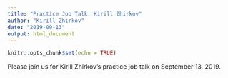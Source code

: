 ```yaml
---
title: "Practice Job Talk: Kirill Zhirkov"
author: "Kirill Zhirkov"
date: "2019-09-13"
output: html_document
---
```


```r
knitr::opts_chunk$set(echo = TRUE)
```

Please join us for Kirill Zhirkov's practice job talk on September 13, 2019.